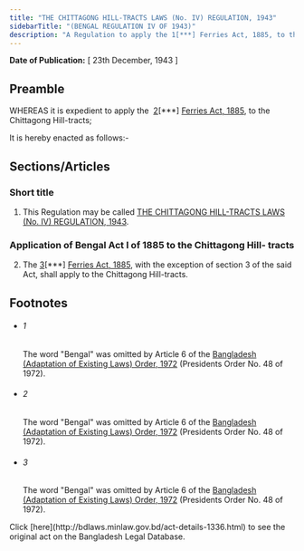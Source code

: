 ```yaml
---
title: "THE CHITTAGONG HILL-TRACTS LAWS (No. IV) REGULATION, 1943"
sidebarTitle: "(BENGAL REGULATION IV OF 1943)"
description: "A Regulation to apply the 1[***] Ferries Act, 1885, to the Chittagong Hill-tracts."
---
```


**Date of Publication:** [ 23th December, 1943 ]

## Preamble

WHEREAS it is expedient to apply the  [2](1)[\*\*\*] [Ferries Act, 1885](/act-54.html "Ferries Act, 1885"), to the Chittagong Hill-tracts;

It is hereby enacted as follows:-

## Sections/Articles

### Short title

1. This Regulation may be called [THE CHITTAGONG HILL-TRACTS LAWS (No. IV) REGULATION, 1943](/act-1336.html "THE CHITTAGONG HILL-TRACTS LAWS (No. IV) REGULATION, 1943").

### Application of Bengal Act I of 1885 to the Chittagong Hill- tracts

2. The [3](1)[\*\*\*] [Ferries Act, 1885](/act-54.html "Ferries Act, 1885"), with the exception of section 3 of the said Act, shall apply to the Chittagong Hill-tracts.

## Footnotes

- ###### 1

  The word "Bengal" was omitted by Article 6 of the [Bangladesh (Adaptation of Existing Laws) Order, 1972](/act-388.html "Bangladesh (Adaptation of Existing Laws) Order, 1972 ") (Presidents Order No. 48 of 1972).

- ###### 2

  The word "Bengal" was omitted by Article 6 of the [Bangladesh (Adaptation of Existing Laws) Order, 1972](/act-388.html "Bangladesh (Adaptation of Existing Laws) Order, 1972 ") (Presidents Order No. 48 of 1972).

- ###### 3

  The word "Bengal" was omitted by Article 6 of the [Bangladesh (Adaptation of Existing Laws) Order, 1972](/act-388.html "Bangladesh (Adaptation of Existing Laws) Order, 1972 ") (Presidents Order No. 48 of 1972).

<Note>
  Click [here](http://bdlaws.minlaw.gov.bd/act-details-1336.html) to see the original act on the Bangladesh Legal Database.
</Note>
